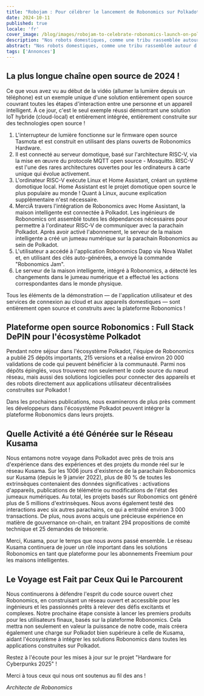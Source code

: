 ```yaml
---
title: "Robojam : Pour célébrer le lancement de Robonomics sur Polkadot"
date: 2024-10-11
published: true
locale: 'fr'
cover_image: /blog/images/robojam-to-celebrate-robonomics-launch-on-polk/twitter-blog-jam.jpg
description: "Nos robots domestiques, comme une tribu rassemblée autour d'un feu de camp, se sont réunis pour célébrer le lancement sur Polkadot ! Au lieu du ruban rouge traditionnel, nous avons décidé de présenter la plus longue chaîne open source de 2024, construite sur un ordinateur à architecture RISC-V. Nous espérons que cette démonstration de lancement suscitera un grand intérêt au sein de l'écosystème Polkadot !"
abstract: "Nos robots domestiques, comme une tribu rassemblée autour d'un feu de camp, se sont réunis pour célébrer le lancement sur Polkadot ! Au lieu du ruban rouge traditionnel, nous avons décidé de présenter la plus longue chaîne open source de 2024, construite sur un ordinateur à architecture RISC-V. Nous espérons que cette démonstration de lancement suscitera un grand intérêt au sein de l'écosystème Polkadot !"
tags: ['Annonces']
---
```


<YouTube id="https://youtu.be/nLPJPQhsdEY" posterQuality="max" />

## La plus longue chaîne open source de 2024 !

Ce que vous avez vu au début de la vidéo (allumer la lumière depuis un téléphone) est un exemple unique d'une solution entièrement open source couvrant toutes les étapes d'interaction entre une personne et un appareil intelligent. À ce jour, c'est le seul exemple réussi démontrant une solution IoT hybride (cloud-local) et entièrement intégrée, entièrement construite sur des technologies open source !

<RbImage zoom src="/blog/images/robojam-to-celebrate-robonomics-launch-on-polk/risk-v_infocrafic-2.jpg" alt="Infographie RISC-V" />

1. L'interrupteur de lumière fonctionne sur le firmware open source Tasmota et est construit en utilisant des plans ouverts de Robonomics Hardware.
2. Il est connecté au serveur domotique, basé sur l'architecture RISC-V, via la mise en œuvre du protocole MQTT open source - Mosquitto. RISC-V est l'une des rares architectures ouvertes pour les ordinateurs à carte unique qui évolue activement.
3. L'ordinateur RISC-V exécute Linux et Home Assistant, créant un système domotique local. Home Assistant est le projet domotique open source le plus populaire au monde ! Quant à Linux, aucune explication supplémentaire n'est nécessaire.
4. MerciÀ travers l'intégration de Robonomics avec Home Assistant, la maison intelligente est connectée à Polkadot. Les ingénieurs de Robonomics ont assemblé toutes les dépendances nécessaires pour permettre à l'ordinateur RISC-V de communiquer avec la parachain Polkadot. Après avoir activé l'abonnement, le serveur de la maison intelligente a créé un jumeau numérique sur la parachain Robonomics au sein de Polkadot.  
5. L'utilisateur a accédé à l'application Robonomics Dapp via Nova Wallet et, en utilisant des clés auto-générées, a envoyé la commande "Robonomics Jam".  
6. Le serveur de la maison intelligente, intégré à Robonomics, a détecté les changements dans le jumeau numérique et a effectué les actions correspondantes dans le monde physique.  

Tous les éléments de la démonstration — de l'application utilisateur et des services de connexion au cloud et aux appareils domestiques — sont entièrement open source et construits avec la plateforme Robonomics !  

## Plateforme open source Robonomics : Full Stack DePIN pour l'écosystème Polkadot  

Pendant notre séjour dans l'écosystème Polkadot, l'équipe de Robonomics a publié 25 dépôts importants, 215 versions et a réalisé environ 20 000 validations de code qui peuvent bénéficier à la communauté. Parmi nos dépôts épinglés, vous trouverez non seulement le code source du nœud réseau, mais aussi des solutions logicielles pour connecter des appareils et des robots directement aux applications utilisateur décentralisées construites sur Polkadot !  

<RbImage zoom src="/blog/images/robojam-to-celebrate-robonomics-launch-on-polk/image.png" alt="Robonomics GitHub" />  

Dans les prochaines publications, nous examinerons de plus près comment les développeurs dans l'écosystème Polkadot peuvent intégrer la plateforme Robonomics dans leurs projets.  

## Quelle Activité a été Générée sur le Réseau Kusama  

Nous entamons notre voyage dans Polkadot avec près de trois ans d'expérience dans des expériences et des projets du monde réel sur le réseau Kusama. Sur les 1006 jours d'existence de la parachain Robonomics sur Kusama (depuis le 9 janvier 2022), plus de 80 % de toutes les extrinsèques contenaient des données significatives : activations d'appareils, publications de télémétrie ou modifications de l'état des jumeaux numériques. Au total, les projets basés sur Robonomics ont généré plus de 5 millions d'extrinsèques. Nous avons également testé des interactions avec six autres parachains, ce qui a entraîné environ 3 000 transactions. De plus, nous avons acquis une précieuse expérience en matière de gouvernance on-chain, en traitant 294 propositions de comité technique et 25 demandes de trésorerie.

Merci, Kusama, pour le temps que nous avons passé ensemble. Le réseau Kusama continuera de jouer un rôle important dans les solutions Robonomics en tant que plateforme pour les abonnements Freemium pour les maisons intelligentes.   

## Le Voyage est Fait par Ceux Qui le Parcourent   

Nous continuerons à défendre l'esprit du code source ouvert chez Robonomics, en construisant un réseau ouvert et accessible pour les ingénieurs et les passionnés prêts à relever des défis excitants et complexes. Notre prochaine étape consiste à lancer les premiers produits pour les utilisateurs finaux, basés sur la plateforme Robonomics. Cela mettra non seulement en valeur la puissance de notre code, mais créera également une charge sur Polkadot bien supérieure à celle de Kusama, aidant l'écosystème à intégrer les solutions Robonomics dans toutes les applications construites sur Polkadot.

Restez à l'écoute pour les mises à jour sur le projet "Hardware for Cyberpunks 2025" !   

Merci à tous ceux qui nous ont soutenus au fil des ans !

*Architecte de Robonomics*  